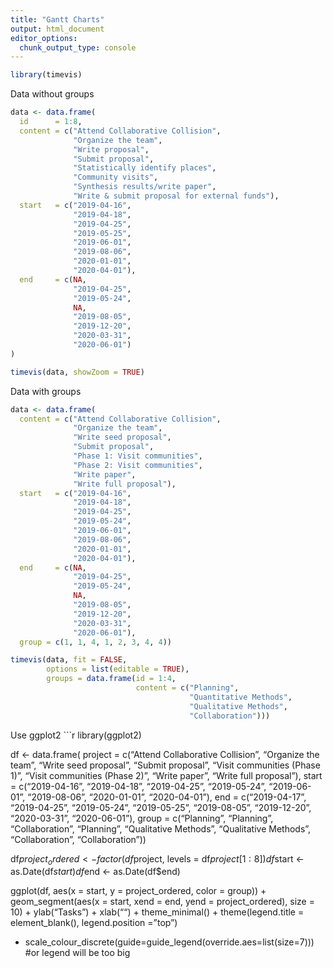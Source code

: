 ```yaml
---
title: "Gantt Charts"
output: html_document
editor_options: 
  chunk_output_type: console
---
```


```r
library(timevis)
```

Data without groups
```r
data <- data.frame(
  id      = 1:8,
  content = c("Attend Collaborative Collision", 
              "Organize the team", 
              "Write proposal",
              "Submit proposal", 
              "Statistically identify places",
              "Community visits", 
              "Synthesis results/write paper",
              "Write & submit proposal for external funds"),
  start   = c("2019-04-16", 
              "2019-04-18", 
              "2019-04-25", 
              "2019-05-25", 
              "2019-06-01", 
              "2019-08-06", 
              "2020-01-01",
              "2020-04-01"),
  end     = c(NA, 
              "2019-04-25",
              "2019-05-24", 
              NA, 
              "2019-08-05", 
              "2019-12-20", 
              "2020-03-31",
              "2020-06-01")
)
```

```r
timevis(data, showZoom = TRUE)
```

Data with groups
```r
data <- data.frame(
  content = c("Attend Collaborative Collision", 
              "Organize the team", 
              "Write seed proposal",
              "Submit proposal", 
              "Phase 1: Visit communities",
              "Phase 2: Visit communities", 
              "Write paper",
              "Write full proposal"),
  start   = c("2019-04-16", 
              "2019-04-18", 
              "2019-04-25", 
              "2019-05-24", 
              "2019-06-01", 
              "2019-08-06", 
              "2020-01-01",
              "2020-04-01"),
  end     = c(NA, 
              "2019-04-25",
              "2019-05-24", 
              NA, 
              "2019-08-05", 
              "2019-12-20", 
              "2020-03-31",
              "2020-06-01"),
  group = c(1, 1, 4, 1, 2, 3, 4, 4))
```

```r
timevis(data, fit = FALSE, 
        options = list(editable = TRUE),
        groups = data.frame(id = 1:4, 
                            content = c("Planning", 
                                        "Quantitative Methods", 
                                        "Qualitative Methods", 
                                        "Collaboration")))
```

Use ggplot2
```r
library(ggplot2)

df <- data.frame(
  project = c("Attend Collaborative Collision", 
              "Organize the team", 
              "Write seed proposal",
              "Submit proposal", 
              "Visit communities (Phase 1)",
              "Visit communities (Phase 2)", 
              "Write paper",
              "Write full proposal"),
  start   = c("2019-04-16", 
              "2019-04-18", 
              "2019-04-25", 
              "2019-05-24", 
              "2019-06-01", 
              "2019-08-06", 
              "2020-01-01",
              "2020-04-01"),
  end     = c("2019-04-17", 
              "2019-04-25",
              "2019-05-24", 
              "2019-05-25", 
              "2019-08-05", 
              "2019-12-20", 
              "2020-03-31",
              "2020-06-01"),
  group = c("Planning", "Planning", "Collaboration", "Planning", "Qualitative Methods", "Qualitative Methods", "Collaboration", "Collaboration"))

df$project_ordered <- factor(df$project, levels = df$project[1:8])
df$start <- as.Date(df$start)
df$end <- as.Date(df$end)

ggplot(df, aes(x = start, y = project_ordered, color = group)) +
  geom_segment(aes(x = start, xend = end, yend = project_ordered), size = 10) +
  ylab("Tasks") + xlab("") +
  theme_minimal() +
  theme(legend.title = element_blank(), legend.position = "top")


+
 scale_colour_discrete(guide=guide_legend(override.aes=list(size=7))) #or legend will be too big

